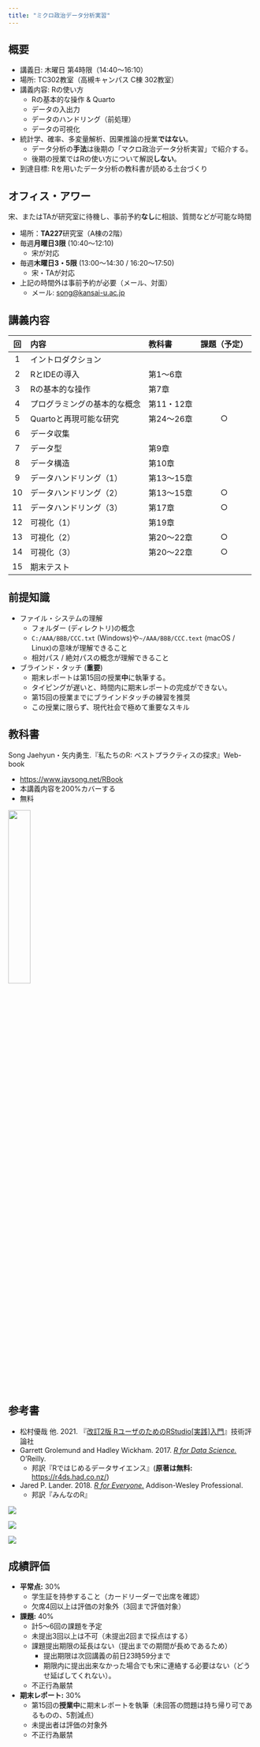 ```yaml
---
title: "ミクロ政治データ分析実習"
---
```


## 概要

* 講義日: 木曜日 第4時限（14:40～16:10）
* 場所: TC302教室（高槻キャンパス C棟 302教室）
* 講義内容: Rの使い方
   * Rの基本的な操作 & Quarto
   * データの入出力
   * データのハンドリング（前処理）
   * データの可視化
* 統計学、確率、多変量解析、因果推論の授業**ではない**。
   * データ分析の**手法**は後期の「マクロ政治データ分析実習」で紹介する。
   * 後期の授業ではRの使い方について解説**しない**。
* 到達目標: Rを用いたデータ分析の教科書が読める土台づくり

## オフィス・アワー

宋、またはTAが研究室に待機し、事前予約**なし**に相談、質問などが可能な時間

* 場所：**TA227**研究室（A棟の2階）
* 毎週**月曜日3限** (10:40〜12:10)
   * 宋が対応
* 毎週**木曜日3・5限** (13:00〜14:30 / 16:20〜17:50)
   * 宋・TAが対応
* 上記の時間外は事前予約が必要（メール、対面）
   * メール: <song@kansai-u.ac.jp>

## 講義内容

| 回 | 内容                                 | 教科書     | 課題（予定）|
|:--:|:-------------------------------------|:-----------|:-----------:|
|  1 | イントロダクション                   |            |             |
|  2 | RとIDEの導入                         | 第1〜6章   |             |
|  3 | Rの基本的な操作                      | 第7章      |             |
|  4 | プログラミングの基本的な概念         | 第11・12章 |             |
|  5 | Quartoと再現可能な研究               | 第24〜26章 | $\bigcirc$  |
|  6 | データ収集                           |            |             |
|  7 | データ型                             | 第9章      |             |
|  8 | データ構造                           | 第10章     |             |
|  9 | データハンドリング（1）              | 第13〜15章 |             |
| 10 | データハンドリング（2）              | 第13〜15章 | $\bigcirc$  |
| 11 | データハンドリング（3）              | 第17章     | $\bigcirc$  |
| 12 | 可視化（1）                          | 第19章     |             |
| 13 | 可視化（2）                          | 第20〜22章 | $\bigcirc$  |
| 14 | 可視化（3）                          | 第20〜22章 | $\bigcirc$  |
| 15 | 期末テスト                           |            |             |

## 前提知識

* ファイル・システムの理解
   * フォルダー (ディレクトリ)の概念
   * `C:/AAA/BBB/CCC.txt` (Windows)や`~/AAA/BBB/CCC.text` (macOS / Linux)の意味が理解できること
   * 相対パス / 絶対パスの概念が理解できること
* ブラインド・タッチ (**重要**)
   * 期末レポートは第15回の授業**中**に執筆する。
   * タイピングが遅いと、時間内に期末レポートの完成ができない。
   * 第15回の授業までにブラインドタッチの練習を推奨
   * この授業に限らず、現代社会で極めて重要なスキル

## 教科書

Song Jaehyun・矢内勇生.『私たちのR: ベストプラクティスの探求』Web-book

* <https://www.jaysong.net/RBook>
* 本講義内容を200%カバーする
* 無料

![](figs/micro/Textbook.png){fig-align="center" width=30%}


## 参考書

* 松村優哉 他. 2021. 『[改訂2版 RユーザのためのRStudio[実践]入門](https://www.amazon.co.jp/dp/4297121700/)』技術評論社
* Garrett Grolemund and Hadley Wickham. 2017. [*R for Data Science.*](https://r4ds.had.co.nz) O'Reilly.
   * 邦訳『Rではじめるデータサイエンス』(**原著は無料:** <https://r4ds.had.co.nz/>)
* Jared P. Lander. 2018. [*R for Everyone.*](https://www.amazon.co.jp/dp/4839962154) Addison-Wesley Professional. 
   * 邦訳『みんなのR』

::: {layout="[30, -5, 30, -5, 30]"}
![](figs/micro/Reference1.jpg){fig-align="center"}

![](figs/micro/Reference2.jpg){fig-align="center"}

![](figs/micro/Reference3.jpg){fig-align="center"}
:::

## 成績評価

* **平常点:** 30%
   * 学生証を持参すること（カードリーダーで出席を確認）
   * 欠席4回以上は評価の対象外（3回まで評価対象）
* **課題:** 40%
   * 計5〜6回の課題を予定
   * 未提出3回以上は不可（未提出2回まで採点はする）
   * 課題提出期限の延長はない（提出までの期間が長めであるため）
      * 提出期限は次回講義の前日23時59分まで
      * 期限内に提出出来なかった場合でも宋に連絡する必要はない（どうせ延ばしてくれない）。
   * 不正行為厳禁
* **期末レポート:** 30%
   * 第15回の**授業中**に期末レポートを執筆（未回答の問題は持ち帰り可であるものの、5割減点）
   * 未提出者は評価の対象外
   * 不正行為厳禁
